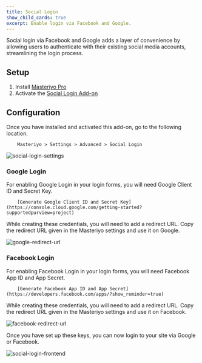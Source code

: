 ```yaml
---
title: Social Login
show_child_cards: true
excerpt: Enable login via Facebook and Google.
---
```


Social login via Facebook and Google adds a layer of convenience by allowing users to authenticate with their existing social media accounts, streamlining the login process.

## Setup

1. Install [Masteriyo Pro](https://docs.masteriyo.com/getting-started/installation#installing-masteriyo-lms-pro-version)
2. Activate the [Social Login Add-on](https://docs.masteriyo.com/getting-started/activate-masteriyo-addons)

## Configuration

Once you have installed and activated this add-on, go to the following location.

        Masteriyo > Settings > Advanced > Social Login

![social-login-settings](https://github.com/Masteriyo/masteriyo-docs/assets/75772539/c2df363c-3e7a-461d-81ce-c2dd5663c8c5)

### Google Login

For enabling Google Login in your login forms, you will need Google Client ID and Secret Key. 

        [Generate Google Client ID and Secret Key](https://console.cloud.google.com/getting-started?supportedpurview=project)

While creating these credentials, you will need to add a redirect URL. Copy the redirect URL given in the Masteriyo settings and use it on Google.

![google-redirect-url](https://github.com/Masteriyo/masteriyo-docs/assets/75772539/4cc7d6d3-c99c-4161-b6a8-1a6165522525)

### Facebook Login

For enabling Facebook Login in your login forms, you will need Facebook App ID and App Secret. 

        [Generate Facebook App ID and App Secret](https://developers.facebook.com/apps/?show_reminder=true)

While creating these credentials, you will need to add a redirect URL. Copy the redirect URL given in the Masteriyo settings and use it on Facebook.

![facebook-redirect-url](https://github.com/Masteriyo/masteriyo-docs/assets/75772539/15fb8383-0978-460b-b1d0-25445fd9b4a3)

Once you have set up these keys, you can now login to your site via Google or Facebook.

![social-login-frontend](https://github.com/Masteriyo/masteriyo-docs/assets/75772539/1d0ad4a9-92bb-443e-8d25-2497a0f2b7e3)